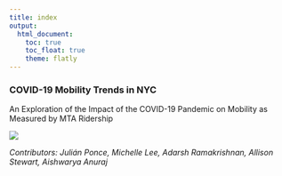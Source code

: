 ```yaml
---
title: index
output: 
  html_document:
    toc: true
    toc_float: true
    theme: flatly
---
```


### __COVID-19 Mobility Trends in NYC__
An Exploration of the Impact of the COVID-19 Pandemic on Mobility as Measured by MTA Ridership 



![](images/subway_nyc.jpeg)


*Contributors: Julián Ponce, Michelle Lee, Adarsh Ramakrishnan, Allison Stewart, Aishwarya Anuraj*



